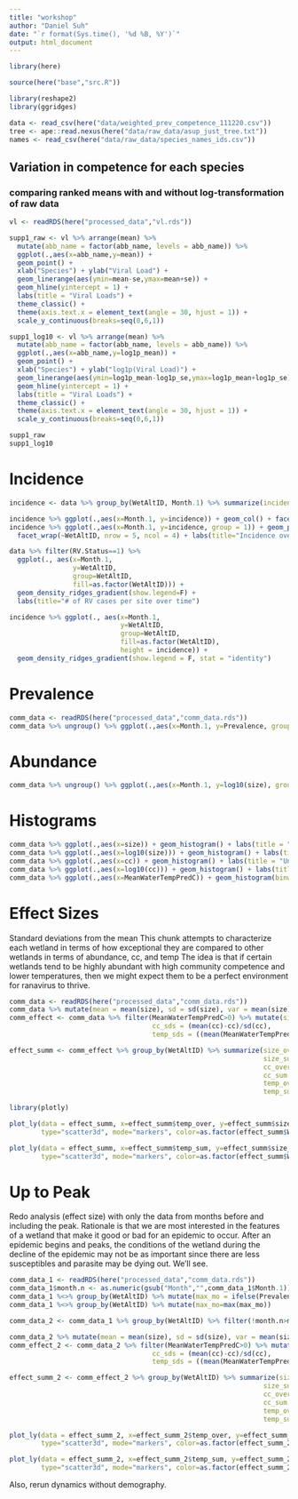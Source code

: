 ```yaml
---
title: "workshop"
author: "Daniel Suh"
date: "`r format(Sys.time(), '%d %B, %Y')`"
output: html_document
---
```



```r
library(here)

source(here("base","src.R"))

library(reshape2)
library(ggridges)
```


```r
data <- read_csv(here("data/weighted_prev_competence_111220.csv"))
tree <- ape::read.nexus(here("data/raw_data/asup_just_tree.txt"))
names <- read_csv(here("data/raw_data/species_names_ids.csv"))
```





## Variation in competence for each species

### comparing ranked means with and without log-transformation of raw data

```r
vl <- readRDS(here("processed_data","vl.rds"))

supp1_raw <- vl %>% arrange(mean) %>% 
  mutate(abb_name = factor(abb_name, levels = abb_name)) %>% 
  ggplot(.,aes(x=abb_name,y=mean)) +
  geom_point() + 
  xlab("Species") + ylab("Viral Load") + 
  geom_linerange(aes(ymin=mean-se,ymax=mean+se)) +
  geom_hline(yintercept = 1) + 
  labs(title = "Viral Loads") + 
  theme_classic() + 
  theme(axis.text.x = element_text(angle = 30, hjust = 1)) +
  scale_y_continuous(breaks=seq(0,6,1))

supp1_log10 <- vl %>% arrange(mean) %>% 
  mutate(abb_name = factor(abb_name, levels = abb_name)) %>% 
  ggplot(.,aes(x=abb_name,y=log1p_mean)) +
  geom_point() + 
  xlab("Species") + ylab("log1p(Viral Load)") + 
  geom_linerange(aes(ymin=log1p_mean-log1p_se,ymax=log1p_mean+log1p_se)) +
  geom_hline(yintercept = 1) + 
  labs(title = "Viral Loads") + 
  theme_classic() + 
  theme(axis.text.x = element_text(angle = 30, hjust = 1)) +
  scale_y_continuous(breaks=seq(0,6,1))

supp1_raw
supp1_log10
```

# Incidence


```r
incidence <- data %>% group_by(WetAltID, Month.1) %>% summarize(incidence = sum(RV.Status))

incidence %>% ggplot(.,aes(x=Month.1, y=incidence)) + geom_col() + facet_grid(vars(WetAltID))
incidence %>% ggplot(.,aes(x=Month.1, y=incidence, group = 1)) + geom_point() + geom_line() + 
  facet_wrap(~WetAltID, nrow = 5, ncol = 4) + labs(title="Incidence over time") + theme(axis.text.x = element_text(angle = 75, vjust = 0.5, hjust=1))

data %>% filter(RV.Status==1) %>% 
  ggplot(., aes(x=Month.1,
                y=WetAltID,
                group=WetAltID,
                fill=as.factor(WetAltID))) + 
  geom_density_ridges_gradient(show.legend=F) +
  labs(title="# of RV cases per site over time")

incidence %>% ggplot(., aes(x=Month.1,
                            y=WetAltID,
                            group=WetAltID,
                            fill=as.factor(WetAltID),
                            height = incidence)) +
  geom_density_ridges_gradient(show.legend = F, stat = "identity")
```


# Prevalence

```r
comm_data <- readRDS(here("processed_data","comm_data.rds"))
comm_data %>% ungroup() %>% ggplot(.,aes(x=Month.1, y=Prevalence, group = 1)) + geom_point() + geom_line() + facet_wrap(~WetAltID, nrow = 5, ncol = 4) + labs(title="Prevalence over time")
```

# Abundance

```r
comm_data %>% ungroup() %>% ggplot(.,aes(x=Month.1, y=log10(size), group = 1)) + geom_point() + geom_line() + facet_wrap(~WetAltID, nrow = 5, ncol = 4) + labs(title="log10(Abundance) over time")
```

# Histograms

```r
comm_data %>% ggplot(.,aes(x=size)) + geom_histogram() + labs(title = "Untransformed abundance")
comm_data %>% ggplot(.,aes(x=log10(size))) + geom_histogram() + labs(title = "log10-transformed abundance")
comm_data %>% ggplot(.,aes(x=cc)) + geom_histogram() + labs(title = "Untransformed cc")
comm_data %>% ggplot(.,aes(x=log10(cc))) + geom_histogram() + labs(title = "log10-transformed cc")
comm_data %>% ggplot(.,aes(x=MeanWaterTempPredC)) + geom_histogram(binwidth=2) + labs(title = "Mean Water Temp")
```

# Effect Sizes

Standard deviations from the mean
This chunk attempts to characterize each wetland in terms of how exceptional they are compared to other wetlands in terms of abundance, cc, and temp
The idea is that if certain wetlands tend to be highly abundant with high community competence and lower temperatures, then we might expect them to be a perfect environment for ranavirus to thrive. 
```r
comm_data <- readRDS(here("processed_data","comm_data.rds"))
comm_data %>% mutate(mean = mean(size), sd = sd(size), var = mean(size)-size, size = size)
comm_effect <- comm_data %>% filter(MeanWaterTempPredC>0) %>% mutate(size_sds = (mean(size)-size)/sd(size),
                                    cc_sds = (mean(cc)-cc)/sd(cc),
                                    temp_sds = ((mean(MeanWaterTempPredC)-MeanWaterTempPredC)/sd(MeanWaterTempPredC))*-1) #multiply by -1 to make it opposite

effect_summ <- comm_effect %>% group_by(WetAltID) %>% summarize(size_over = sum(size_sds>0),
                                                                size_sum = sum(size_sds),
                                                                cc_over = sum(cc_sds>0),
                                                                cc_sum = sum(cc_sds),
                                                                temp_over = sum(temp_sds>0),
                                                                temp_sum = sum(temp_sds))
```


```r
library(plotly)
```

```r
plot_ly(data = effect_summ, x=effect_summ$temp_over, y=effect_summ$size_over, z=effect_summ$cc_over, 
        type="scatter3d", mode="markers", color=as.factor(effect_summ$WetAltID))

plot_ly(data = effect_summ, x=effect_summ$temp_sum, y=effect_summ$size_sum, z=effect_summ$cc_sum, 
        type="scatter3d", mode="markers", color=as.factor(effect_summ$WetAltID))
```


# Up to Peak

Redo analysis (effect size) with only the data from months before and including the peak. Rationale is that we are most interested in the features of a wetland that make it good or bad for an epidemic to occur. After an epidemic begins and peaks, the conditions of the wetland during the decline of the epidemic may not be as important since there are less susceptibles and parasite may be dying out. We'll see.


```r
comm_data_1 <- readRDS(here("processed_data","comm_data.rds"))
comm_data_1$month.n <- as.numeric(gsub("Month","",comm_data_1$Month.1))
comm_data_1 %<>% group_by(WetAltID) %>% mutate(max_mo = ifelse(Prevalence == max(Prevalence),month.n,0)) 
comm_data_1 %<>% group_by(WetAltID) %>% mutate(max_mo=max(max_mo))

comm_data_2 <- comm_data_1 %>% group_by(WetAltID) %>% filter(!month.n>max_mo)
```


```r
comm_data_2 %>% mutate(mean = mean(size), sd = sd(size), var = mean(size)-size, size = size)
comm_effect_2 <- comm_data_2 %>% filter(MeanWaterTempPredC>0) %>% mutate(size_sds = (mean(size)-size)/sd(size),
                                    cc_sds = (mean(cc)-cc)/sd(cc),
                                    temp_sds = ((mean(MeanWaterTempPredC)-MeanWaterTempPredC)/sd(MeanWaterTempPredC))*-1) #multiply by -1 to make it opposite

effect_summ_2 <- comm_effect_2 %>% group_by(WetAltID) %>% summarize(size_over = sum(size_sds>0),
                                                                size_sum = sum(size_sds),
                                                                cc_over = sum(cc_sds>0),
                                                                cc_sum = sum(cc_sds),
                                                                temp_over = sum(temp_sds>0),
                                                                temp_sum = sum(temp_sds))
```


```r
plot_ly(data = effect_summ_2, x=effect_summ_2$temp_over, y=effect_summ_2$size_over, z=effect_summ_2$cc_over, 
        type="scatter3d", mode="markers", color=as.factor(effect_summ_2$WetAltID))

plot_ly(data = effect_summ_2, x=effect_summ_2$temp_sum, y=effect_summ_2$size_sum, z=effect_summ_2$cc_sum, 
        type="scatter3d", mode="markers", color=as.factor(effect_summ_2$WetAltID))
```



Also, rerun dynamics without demography.



